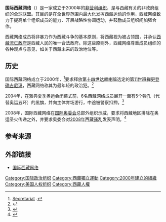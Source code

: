 {{Infobox organization
|image        = International Tibet network.jpg
|founded  = {{Start date and age|df=yes|2000}}
|type         = [[非营利组织|非营利组织]][[501(c)条款|501(c)(3)]]
|focus	      = [[西藏人权|西藏人权]]
|tax ID no    = 
|location     = [[加利福尼亚州|加利福尼亚州]][[旧金山|旧金山]]
|leader_title = 执行董事
|leader_name  = 埃里森•瑞诺德兹<ref>{{cite news |title=Tibet backers have widespread network|url=http://www.sfgate.com/cgi-bin/article.cgi?file=/c/a/2008/05/04/MN7510DNEM.DTL |publisher=[[San_Francisco_Chronicle|San Francisco Chronicle]] |date=May 4, 2008 | first=Denis D. | last=Gray}}</ref>
|name         = 国际西藏网络
|size         = 210px
|region_served = 全球
|membership   = 180个会员组织
|website      = {{URL|https://tibetnetwork.org}}
}}
'''国际西藏网络'''（{{lang-en|International Tibet Network}}）是一家成立于2000年的[[非营利组织|非营利组织]]，是与西藏有关的非政府组织的全球联盟。其目的是在全世界范围内最大化发挥西藏运动的作用，西藏网络致力于提高单个组织成员的能力、开展战略性协调运动，并鼓励成员组织间加强合作。

西藏网络成员将非暴力作为西藏斗争的基本原则，将西藏视为被占领国，并承认[[西藏流亡政府|西藏流亡政府]]是西藏人民的唯一合法政府。除这些原则外，西藏网络尊重成员组织的各种观点与意见，如关于西藏未来的政治地位等。

== 历史 ==
国际西藏网络成立于2000年，<ref name=tn>[http://www.tibetnetwork.org/contact-us Secretariat] {{Wayback|url=http://www.tibetnetwork.org/contact-us |date=20200805043920 }}.</ref>要求释放[[第十四世达赖喇嘛|第十四世达赖喇嘛]]选定的[[第十一世班禅争议|第11世班禅]][[更登确吉尼玛|更登确吉尼玛]]，西藏网络称其为最年轻的政治犯。<ref>{{cite news|title= Freedom plea to Zemin for child Lama|url= http://www.telegraphindia.com/1021122/asp/siliguri/story_1406879.asp|publisher= [[The_Telegraph_(Kolkata)|The Telegraph (Kolkata)]]|date= November 22, 2002|accessdate= 2020-08-23|archive-date= 2016-03-03|archive-url= https://web.archive.org/web/20160303220909/http://www.telegraphindia.com/1021122/asp/siliguri/story_1406879.asp|dead-url= no}}</ref>

2004年，在雅典夏季奥运会闭幕式前，6名西藏网络成员展开一面有5个弹孔（代替奥运五环）的黑旗，并向主体育场游行，中途被警察扣押。<ref>{{cite news |title=SUMMER 2004 GAMES: NOTEBOOK; South Korean Gymnast Appeals to Top Sports Court |url=https://www.nytimes.com/2004/08/30/sports/summer-2004-games-notebook-south-korean-gymnast-appeals-to-top-sports-court.html |publisher=[[New_York_Times|New York Times]] |author=Liz Robbins |date=August 30, 2004 |accessdate=2020-08-23 |archive-date=2019-03-22 |archive-url=https://web.archive.org/web/20190322162032/https://www.nytimes.com/2004/08/30/sports/summer-2004-games-notebook-south-korean-gymnast-appeals-to-top-sports-court.html |dead-url=no }}</ref>

2008年，国际西藏网络在[[国际奥委会|国际奥委会]]总部外组织示威，要求将西藏地区排除在奥运圣火传递之外，并要求奥委会对[[2008年西藏骚乱|2008年西藏骚乱]]发表声明。<ref>{{cite news |title=Keep torch out of Tibet, activists urge IOC |url=https://www.reuters.com/article/idUSPEK31807920080318 |publisher=[[Reuters|Reuters]] |date=Mar 18, 2008 }}</ref>

== 参考来源 ==
{{reflist}}

== 外部链接 ==
* [http://www.tibetnetwork.org/ 国际西藏网络]{{Wayback|url=http://www.tibetnetwork.org/ |date=20200824220245 }}

[[Category:国际政治组织|Category:国际政治组织]]
[[Category:西藏獨立運動|Category:西藏獨立運動]]
[[Category:2000年建立的組織|Category:2000年建立的組織]]
[[Category:美国人权组织|Category:美国人权组织]]
[[Category:西藏人權|Category:西藏人權]]